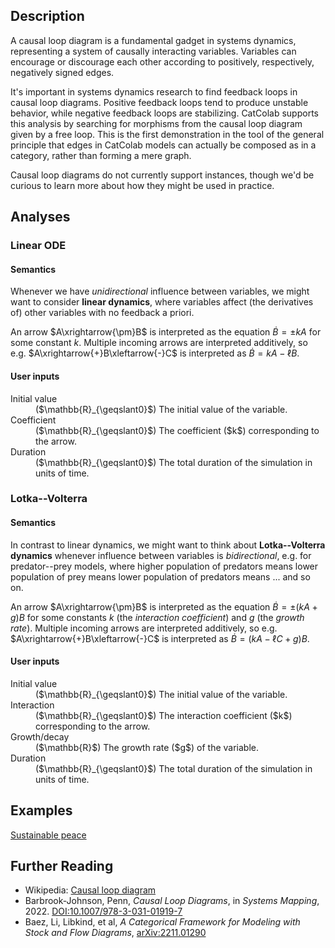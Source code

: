 ## Description

A causal loop diagram is a fundamental gadget in systems dynamics, 
representing a system of causally interacting variables. Variables
can encourage or discourage each other according to positively, 
respectively, negatively signed edges. 

It's important in systems dynamics research to find feedback loops in 
causal loop diagrams. Positive feedback loops tend to produce unstable behavior,
while negative feedback loops are stabilizing. CatColab supports this analysis 
by searching for morphisms from the causal loop diagram given by a free loop. 
This is the first demonstration in the tool of the general principle that edges in 
CatColab models can actually be composed as in a category, rather than forming 
a mere graph.

Causal loop diagrams do not currently support instances, though we'd be
curious to learn more about how they might be used in practice.


## Analyses


### Linear ODE

#### Semantics

Whenever we have *unidirectional* influence between variables, we might want to consider **linear dynamics**, where variables affect (the derivatives of) other variables with no feedback a priori.

An arrow $A\xrightarrow{\pm}B$ is interpreted as the equation $\dot{B}=\pm k A$ for some constant $k$.
Multiple incoming arrows are interpreted additively, so e.g. $A\xrightarrow{+}B\xleftarrow{-}C$ is interpreted as $\dot{B}=kA-\ell B$.

#### User inputs

<dl>
  <dt>Initial value</dt>
  <dd>
    ($\mathbb{R}_{\geqslant0}$)
    The initial value of the variable.
  </dd>
  <dt>Coefficient</dt>
  <dd>
    ($\mathbb{R}_{\geqslant0}$)
    The coefficient ($k$) corresponding to the arrow.
  </dd>
  <dt>Duration</dt>
  <dd>
    ($\mathbb{R}_{\geqslant0}$)
    The total duration of the simulation in units of time.
  </dd>
</dl>



### Lotka--Volterra

#### Semantics

In contrast to linear dynamics, we might want to think about **Lotka--Volterra dynamics** whenever influence between variables is *bidirectional*, e.g. for predator--prey models, where higher population of predators means lower population of prey means lower population of predators means ... and so on.

An arrow $A\xrightarrow{\pm}B$ is interpreted as the equation $\dot{B}=\pm (kA + g)B$ for some constants $k$ (the *interaction coefficient*) and $g$ (the *growth rate*).
Multiple incoming arrows are interpreted additively, so e.g. $A\xrightarrow{+}B\xleftarrow{-}C$ is interpreted as $\dot{B}=(kA - \ell C + g)B$.

#### User inputs

<dl>
  <dt>Initial value</dt>
  <dd>
    ($\mathbb{R}_{\geqslant0}$)
    The initial value of the variable.
  </dd>
  <dt>Interaction</dt>
  <dd>
    ($\mathbb{R}_{\geqslant0}$)
    The interaction coefficient ($k$) corresponding to the arrow.
  </dd>
  <dt>Growth/decay</dt>
  <dd>
    ($\mathbb{R}$)
    The growth rate ($g$) of the variable.
  </dd>
  <dt>Duration</dt>
  <dd>
    ($\mathbb{R}_{\geqslant0}$)
    The total duration of the simulation in units of time.
  </dd>
</dl>


## Examples

[Sustainable peace](https://catcolab.org/model/0194cf7f-e59a-7281-a0d9-dce4c68114e4)


## Further Reading

- Wikipedia: [Causal loop diagram](https://en.wikipedia.org/wiki/Causal_loop_diagram)
- Barbrook-Johnson, Penn, *Causal Loop Diagrams*, in *Systems Mapping*, 2022. [DOI:10.1007/978-3-031-01919-7](doi.org/10.1007/978-3-031-01919-7
)
- Baez, Li, Libkind, et al, *A Categorical Framework for Modeling with Stock and Flow Diagrams*, [arXiv:2211.01290](https://arxiv.org/abs/2211.01290)
